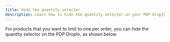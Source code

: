 ```yaml
---
title: Hide the quantity selector
description: Learn how to hide the quantity selector on your PDP DropIn.
---
```


For products that you want to limit to one per order, you can hide the quantity selector on the PDP DropIn, as shown below.
